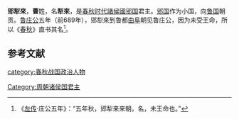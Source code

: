 '''郳犁來'''，'''曹'''姓，名'''犁來'''，是[[春秋时代|春秋时代]][[諸侯國|諸侯國]][[郳国|郳国]]君主。[[郳国|郳国]]作为小国，向[[鲁国|鲁国]]朝贡。[[鲁庄公|鲁庄公]]五年（前689年），郳犁來到鲁都[[曲阜|曲阜]]朝见鲁庄公，因为未受王命，所以《[[春秋_(书)|春秋]]》直书其名<ref>《[[左传|左传]]·庄公五年》：“五年秋，郳犁来来朝，名，未王命也。”</ref>。
{{start box}}
{{s-before|[[公子友_(邾国)|公子友]]<br />此前世系失考}}
{{s-title|[[郳国|郳国]]君主|}}
{{s-after|此后世系失考<br />[[小邾穆公|小邾穆公]]}}
{{end box}}

==参考文献==
<references/>
[[category:春秋战国政治人物|category:春秋战国政治人物]]
[[Category:周朝诸侯国君主|Category:周朝诸侯国君主]]